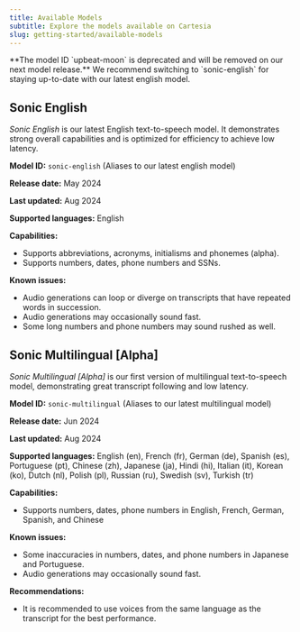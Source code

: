```yaml
---
title: Available Models
subtitle: Explore the models available on Cartesia
slug: getting-started/available-models
---
```


<Warning>
**The model ID `upbeat-moon` is deprecated and will be removed on our next model release.** We recommend switching to `sonic-english` for staying up-to-date with our latest english model.
</Warning>

## Sonic English

_Sonic English_ is our latest English text-to-speech model. It demonstrates strong overall capabilities and is optimized for efficiency to achieve low latency.

**Model ID:** `sonic-english` (Aliases to our latest english model)

**Release date:** May 2024

**Last updated:** Aug 2024

**Supported languages:** English

**Capabilities:**

* Supports abbreviations, acronyms, initialisms and phonemes (alpha).
* Supports numbers, dates, phone numbers and SSNs.

**Known issues:**

* Audio generations can loop or diverge on transcripts that have repeated words in succession.
* Audio generations may occasionally sound fast.
* Some long numbers and phone numbers may sound rushed as well.


## Sonic Multilingual [Alpha]

_Sonic Multilingual [Alpha]_ is our first version of multilingual text-to-speech model, demonstrating great transcript following and low latency.

**Model ID:** `sonic-multilingual` (Aliases to our latest multilingual model)

**Release date:** Jun 2024

**Last updated:** Aug 2024

**Supported languages:** English (en), French (fr), German (de), Spanish (es), Portuguese (pt), Chinese (zh), Japanese (ja), Hindi (hi), Italian (it), Korean (ko), Dutch (nl), Polish (pl), Russian (ru), Swedish (sv), Turkish (tr)

**Capabilities:**
- Supports numbers, dates, phone numbers in English, French, German, Spanish, and Chinese

**Known issues:**
- Some inaccuracies in numbers, dates, and phone numbers in Japanese and Portuguese.
- Audio generations may occasionally sound fast.


**Recommendations:**

* It is recommended to use voices from the same language as the transcript for the best performance.
